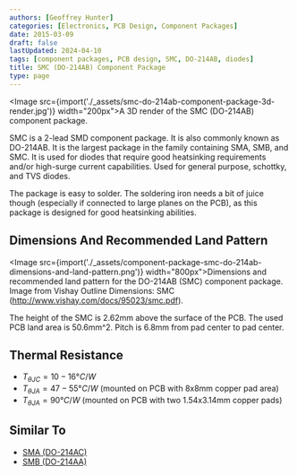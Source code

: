 ```yaml
---
authors: [Geoffrey Hunter]
categories: [Electronics, PCB Design, Component Packages]
date: 2015-03-09
draft: false
lastUpdated: 2024-04-10
tags: [component packages, PCB design, SMC, DO-214AB, diodes]
title: SMC (DO-214AB) Component Package
type: page
---
```



<Image src={import('./_assets/smc-do-214ab-component-package-3d-render.jpg')} width="200px">A 3D render of the SMC (DO-214AB) component package.</Image>

SMC is a 2-lead SMD component package. It is also commonly known as DO-214AB. It is the largest package in the family containing SMA, SMB, and SMC. It is used for diodes that require good heatsinking requirements and/or high-surge current capabilities. Used for general purpose, schottky, and TVS diodes.

The package is easy to solder. The soldering iron needs a bit of juice though (especially if connected to large planes on the PCB), as this package is designed for good heatsinking abilities.

## Dimensions And Recommended Land Pattern

<Image src={import('./_assets/component-package-smc-do-214ab-dimensions-and-land-pattern.png')} width="800px">Dimensions and recommended land pattern for the DO-214AB (SMC) component package. Image from Vishay Outline Dimensions: SMC (http://www.vishay.com/docs/95023/smc.pdf).</Image>

The height of the SMC is 2.62mm above the surface of the PCB. The used PCB land area is 50.6mm^2. Pitch is 6.8mm from pad center to pad center.

## Thermal Resistance

* $T_{\theta JC} = 10-16°C/W$
* $T_{\theta JA} = 47-55°C/W$ (mounted on PCB with 8x8mm copper pad area)
* $T_{\theta JA} = 90°C/W$ (mounted on PCB with two 1.54x3.14mm copper pads)

## Similar To

* [SMA (DO-214AC)](/pcb-design/component-packages/sma-do-214ac-component-package/)
* [SMB (DO-214AA)](/pcb-design/component-packages/smb-do-214aa-component-package/)

